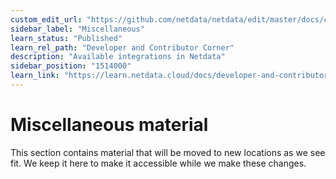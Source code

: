 ```yaml
---
custom_edit_url: "https://github.com/netdata/netdata/edit/master/docs/category-overview-pages/misc-overview.md"
sidebar_label: "Miscellaneous"
learn_status: "Published"
learn_rel_path: "Developer and Contributor Corner"
description: "Available integrations in Netdata"
sidebar_position: "1514000"
learn_link: "https://learn.netdata.cloud/docs/developer-and-contributor-corner/miscellaneous"
---
```


# Miscellaneous material

This section contains material that will be moved to new locations as we see fit. We keep it here to make it accessible while we make these changes.
